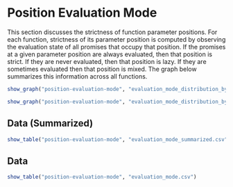 # Position Evaluation Mode

This section discusses the strictness of function parameter
positions.
For each function, strictness of its parameter position is 
computed by observing the evaluation state of all promises
that occupy that position. If the promises at a given
parameter position are always evaluated, then that position
is strict. If they are never evaluated, then that position is
lazy. If they are sometimes evaluated then that position 
is mixed. The graph below summarizes this information across
all functions.


```r
show_graph("position-evaluation-mode", "evaluation_mode_distribution_by_function.png")
```

```r
show_graph("position-evaluation-mode", "evaluation_mode_distribution_by_formal_parameter_position.png")
```

## Data (Summarized)

```r
show_table("position-evaluation-mode", "evaluation_mode_summarized.csv")
```

## Data

```r
show_table("position-evaluation-mode", "evaluation_mode.csv")
```
